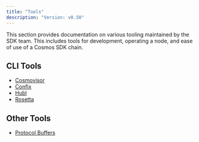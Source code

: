 ```yaml
---
title: "Tools"
description: "Version: v0.50"
---
```


This section provides documentation on various tooling maintained by the SDK team. This includes tools for development, operating a node, and ease of use of a Cosmos SDK chain.

## CLI Tools[​](#cli-tools "Direct link to CLI Tools")

* [Cosmovisor](/docs/sdk/v0.50/build/tooling/cosmovisor)
* [Confix](/docs/sdk/v0.50/build/tooling/confix)
* [Hubl](/v0.50/build/tooling/hubl)
* [Rosetta](https://docs.cosmos.network/main/run-node/rosetta)

## Other Tools[​](#other-tools "Direct link to Other Tools")

* [Protocol Buffers](/docs/sdk/v0.50/build/tooling/protobuf)
